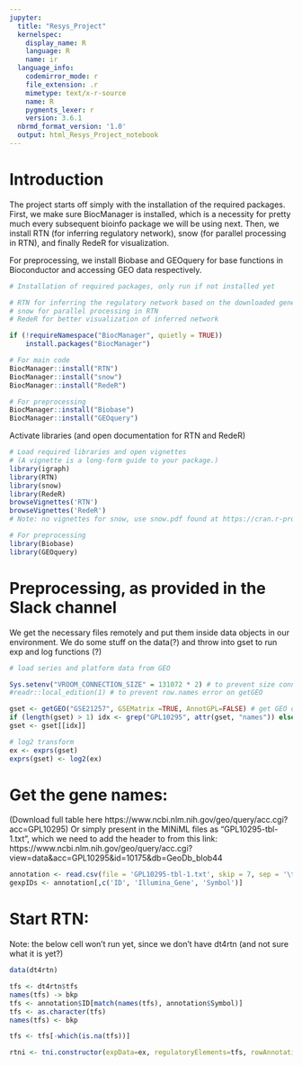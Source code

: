 ```yaml
---
jupyter:
  title: "Resys_Project"
  kernelspec:
    display_name: R
    language: R
    name: ir
  language_info:
    codemirror_mode: r
    file_extension: .r
    mimetype: text/x-r-source
    name: R
    pygments_lexer: r
    version: 3.6.1
  nbrmd_format_version: '1.0'
  output: html_Resys_Project_notebook
---
```


# Introduction
The project starts off simply with the installation of the required packages.
First, we make sure BiocManager is installed, which is a necessity for pretty much every subsequent bioinfo package we will be using next.
Then, we install RTN (for inferring regulatory network), snow (for parallel processing in RTN), and finally RedeR for visualization.

For preprocessing, we install Biobase and GEOquery for base functions in Bioconductor and accessing GEO data respectively.

```r
# Installation of required packages, only run if not installed yet

# RTN for inferring the regulatory network based on the downloaded gene expression data
# snow for parallel processing in RTN
# RedeR for better visualization of inferred network

if (!requireNamespace("BiocManager", quietly = TRUE))
    install.packages("BiocManager")

# For main code
BiocManager::install("RTN")
BiocManager::install("snow")
BiocManager::install("RedeR")

# For preprocessing
BiocManager::install("Biobase")
BiocManager::install("GEOquery")

```

Activate libraries (and open documentation for RTN and RedeR)

```r
# Load required libraries and open vignettes
# (A vignette is a long-form guide to your package.)
library(igraph)
library(RTN)
library(snow)
library(RedeR)
browseVignettes('RTN')
browseVignettes('RedeR')
# Note: no vignettes for snow, use snow.pdf found at https://cran.r-project.org/web/packages/snow/index.html 

# For preprocessing
library(Biobase)
library(GEOquery)

```



# Preprocessing, as provided in the Slack channel
We get the necessary files remotely and put them inside data objects in our environment.
We do some stuff on the data(?) and throw into gset to run exp and log functions (?)

```r
# load series and platform data from GEO

Sys.setenv("VROOM_CONNECTION_SIZE" = 131072 * 2) # to prevent size connection error on getGEO
#readr::local_edition(1) # to prevent row.names error on getGEO

gset <- getGEO("GSE21257", GSEMatrix =TRUE, AnnotGPL=FALSE) # get GEO data from notebook
if (length(gset) > 1) idx <- grep("GPL10295", attr(gset, "names")) else idx <- 1 # 
gset <- gset[[idx]]

# log2 transform
ex <- exprs(gset)
exprs(gset) <- log2(ex)
```

# Get the gene names:
(Download full table here https://www.ncbi.nlm.nih.gov/geo/query/acc.cgi?acc=GPL10295)
Or simply present in the MINiML files as "GPL10295-tbl-1.txt", which we need to add the header to from this link: https://www.ncbi.nlm.nih.gov/geo/query/acc.cgi?view=data&acc=GPL10295&id=10175&db=GeoDb_blob44

```r

annotation <- read.csv(file = 'GPL10295-tbl-1.txt', skip = 7, sep = '\t') 
gexpIDs <- annotation[,c('ID', 'Illumina_Gene', 'Symbol')]

```


# Start RTN:
Note: the below cell won't run yet, since we don't have dt4rtn (and not sure what it is yet?)

```r
data(dt4rtn)

tfs <- dt4rtn$tfs
names(tfs) -> bkp
tfs <- annotation$ID[match(names(tfs), annotation$Symbol)]
tfs <- as.character(tfs)
names(tfs) <- bkp

tfs <- tfs[-which(is.na(tfs))]

rtni <- tni.constructor(expData=ex, regulatoryElements=tfs, rowAnnotation=gexpIDs, cvfilter=T)

```



